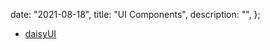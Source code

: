 
  date: "2021-08-18",
  title: "UI Components",
  description: "",
};


- [daisyUI](https://github.com/saadeghi/daisyui)
